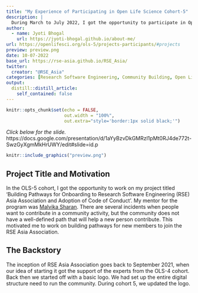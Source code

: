 ---
title: "My Experience of Participating in Open Life Science Cohort-5"
description: |
  During March to July 2022, I got the opportunity to participate in Open Life Science Cohort-5. In this duration, I worked on my project for enhancing the community of RSE Asia Association.
author:
  - name: Jyoti Bhogal
    url: https://jyoti-bhogal.github.io/about-me/
url: https://openlifesci.org/ols-5/projects-participants/#projects
preview: preview.png
date: 10-07-2022
base_url: https://rse-asia.github.io/RSE_Asia/
twitter:
  creator: "@RSE_Asia"
categories: [Research Software Engineering, Community Building, Open Life Science, Open Science, Experience Blog]
output:
  distill::distill_article:
    self_contained: false
---
  
  
```{r setup, include=FALSE}
knitr::opts_chunk$set(echo = FALSE,
                      out.width = "100%",
                      out.extra="style='border:1px solid black;'")
```

*Click below for the slide.*
https://docs.google.com/presentation/d/1aYyBzvDkGMRzl1pMt0RJ4de772t-SwzGyXgmMkHrUWY/edit#slide=id.p
  
<a href="`r rmarkdown::metadata$url`">
```{r}
knitr::include_graphics("preview.png")
```
</a>

## Project Title and Motivation

In the OLS-5 cohort, I got the opportunity to work on my project titled 'Building Pathways for Onboarding to Research Software Engineering (RSE) Asia Association and Adoption of Code of Conduct'. My mentor for the program was [Malvika Sharan](https://malvikasharan.github.io/). There are several incidents when people want to contribute in a community activity, but the community does not have a well-defined path that will help a new person contribute. This motivated me to work on building pathways for new members to join the RSE Asia Association.  

## The Backstory

The inception of RSE Asia Association goes back to September 2021, when our idea of starting it got the support of the experts from the OLS-4 cohort. Back then we started off with a basic logo. We had set up the entire digital structure need to run the community. During cohort 5, we updated the logo.






